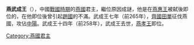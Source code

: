 '''燕武成王'''（{{bd|||前258年|}}），中國[[戰國時期|戰國時期]]的[[燕國|燕國]]君主，繼位原因成謎，他是在[[燕惠王|燕惠王]]被弑後即位的，在他即位後曾引起[[趙國|趙國]]的不滿。武成王七年（前265年），[[齊國|齊國]][[田單|田單]]征伐燕國，攻佔[[中陽|中陽]]。武成王十四年（前258年），武成王去世，[[燕孝王|燕孝王]]即位。

{{中国皇帝|[[燕惠王|燕惠王]]|[[燕孝王|燕孝王]]|[[燕国君主|燕國君主]]|前271年—前258年}}
{{燕國君主}}
{{中国君主小作品}}

[[Category:燕國君主|Category:燕國君主]]